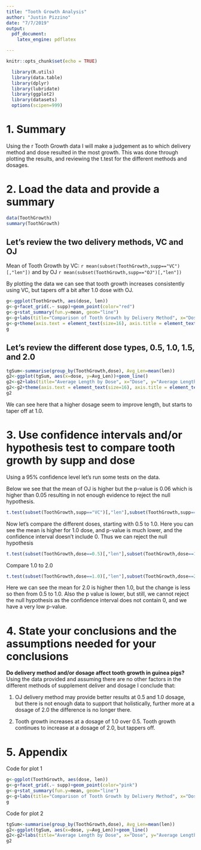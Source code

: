 ```yaml
---
title: "Tooth Growth Analysis"
author: "Justin Pizzino"
date: "7/7/2019"
output: 
  pdf_document:
    latex_engine: pdflatex

---
```


```r
knitr::opts_chunk$set(echo = TRUE)
```

```r
  library(R.utils)
  library(data.table)
  library(dplyr)
  library(lubridate)
  library(ggplot2)
  library(datasets)
  options(scipen=999)
```
# 1. Summary
Using the r Tooth Growth data I will make a judgement as to which delivery method and dose resulted in the most growth.  This was done through plotting the results, and reviewing the t.test for the different methods and dosages.

# 2. Load the data and provide a summary
```r
data(ToothGrowth)
summary(ToothGrowth)
```
## Let's review the two delivery methods, VC and OJ
Mean of Tooth Growth by VC: `r mean(subset(ToothGrowth,supp=="VC")[,"len"])` and by OJ `r mean(subset(ToothGrowth,supp=="OJ")[,"len"])`

By plotting the data we can see that tooth growth increases consistently using VC, but tapers off a bit after 1.0 dose with OJ.

```r
g<-ggplot(ToothGrowth, aes(dose, len))
g<-g+facet_grid(.~ supp)+geom_point(color="red")
g<-g+stat_summary(fun.y=mean, geom="line")
g<-g+labs(title="Comparison of Tooth Growth by Delivery Method", x="Dose", y="Length")
g<-g+theme(axis.text = element_text(size=16), axis.title = element_text(size=16))
g
```

## Let's review the different dose types, 0.5, 1.0, 1.5, and 2.0
```r
tgSum<-summarise(group_by(ToothGrowth,dose), Avg_Len=mean(len))
g2<-ggplot(tgSum, aes(x=dose, y=Avg_Len))+geom_line()
g2<-g2+labs(title="Average Length by Dose", x="Dose", y="Average Length")
g2<-g2+theme(axis.text = element_text(size=16), axis.title = element_text(size=16))
g2

```
We can see here that a higher dosage seem to improve length, but starts to taper off at 1.0.

# 3. Use confidence intervals and/or hypothesis test to compare tooth growth by supp and dose
Using a 95% confidence level let's run some tests on the data.

Below we see that the mean of OJ is higher but the p-value is 0.06 which is higher than 0.05 resulting in not enough evidence to reject the null hypothesis. 
```r
t.test(subset(ToothGrowth,supp=="VC")[,"len"],subset(ToothGrowth,supp=="OJ")[,"len"], paried=FALSE, var.equal=FALSE)
```

Now let's compare the different doses, starting with 0.5 to 1.0.  Here you can see the mean is higher for 1.0 dose, and p-value is much lower, and the confidence interval doesn't include 0.  Thus we can reject the null hypothesis
```r
t.test(subset(ToothGrowth,dose==0.5)[,"len"],subset(ToothGrowth,dose==1.0)[,"len"], paried=FALSE, var.equal=FALSE)
```
Compare 1.0 to 2.0
```r
t.test(subset(ToothGrowth,dose==1.0)[,"len"],subset(ToothGrowth,dose==2.0)[,"len"], paried=FALSE, var.equal=FALSE)
```
Here we can see the mean for 2.0 is higher then 1.0, but the change is less so then from 0.5 to 1.0.  Also the p value is lower, but still, we cannot reject the null hypothesis as the confidence interval does not contain 0, and we have a very low p-value.

# 4. State your conclusions and the assumptions needed for your conclusions
**Do delivery method and/or dosage affect tooth growth in guinea pigs?**
Using the data provided and assuming there are no other factors in the different methods of supplement deliver and dosage I conclude that:

1) OJ delivery method may provide better results at 0.5 and 1.0 dosage, but there is not enough data to support that holistically, further more at a dosage of 2.0 the difference is no longer there.

2) Tooth growth increases at a dosage of 1.0 over 0.5.  Tooth growth continues to increase at a dosage of 2.0, but tappers off.

# 5. Appendix
Code for plot 1
```r
g<-ggplot(ToothGrowth, aes(dose, len))
g<-g+facet_grid(.~ supp)+geom_point(color="pink")
g<-g+stat_summary(fun.y=mean, geom="line")
g<-g+labs(title="Comparison of Tooth Growth by Delivery Method", x="Dose", y="Length")
g
```
Code for plot 2
```r
tgSum<-summarise(group_by(ToothGrowth,dose), Avg_Len=mean(len))
g2<-ggplot(tgSum, aes(x=dose, y=Avg_Len))+geom_line()
g2<-g2+labs(title="Average Length by Dose", x="Dose", y="Average Length")
g2

```